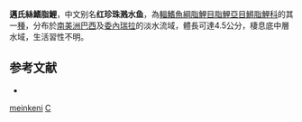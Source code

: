 {{Speciesbox
| status = NE
| status_system = IUCN3.1
| genus = Copella
| species = meinkeni
| authority = [[Zarske_&_Géry|Zarske & Géry]], 2006
| synonyms = 
}}
'''邁氏絲鰭脂鯉'''，中文别名'''红珍珠溅水鱼'''，為[[輻鰭魚綱|輻鰭魚綱]][[脂鯉目|脂鯉目]][[脂鯉亞目|脂鯉亞目]][[鱂脂鯉科|鱂脂鯉科]]的其一[[種|種]]，分布於[[南美洲|南美洲]][[巴西|巴西]]及[[委內瑞拉|委內瑞拉]]的淡水流域，體長可達4.5公分，棲息底中層水域，生活習性不明。

==参考文献==
{{refbegin}}
*{{FishBase_species|genus=Copella|species=meinkeni|year=2013|month=10}}
{{refend}}
{{Taxonbar|from=Q868995}}

[[Category:絲鰭脂鯉屬|meinkeni]]
[[Category:2006年描述的魚類|C]]